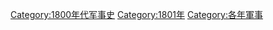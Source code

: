 [[Category:1800年代军事史|Category:1800年代军事史]]
[[Category:1801年|Category:1801年]]
[[Category:各年軍事|Category:各年軍事]]